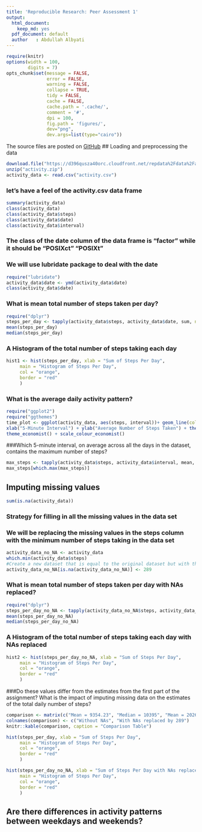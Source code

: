 ```yaml
---
title: 'Reproducible Research: Peer Assessment 1'
output:
  html_document:
    keep_md: yes
  pdf_document: default
  author   : Abdullah Albyati
---
```

```r
require(knitr)
options(width = 100, 
        digits = 7)
opts_chunk$set(message = FALSE, 
               error = FALSE, 
               warning = FALSE, 
               collapse = TRUE, 
               tidy = FALSE,
               cache = FALSE, 
               cache.path = '.cache/', 
               comment = '#',
               dpi = 100, 
               fig.path = 'figures/',
               dev="png", 
               dev.args=list(type="cairo"))
```
The source files are posted on [GitHub](https://github.com/pedrosan/DataScienceExamples/Human_Activity_1/)
## Loading and preprocessing the data
```r
download.file("https://d396qusza40orc.cloudfront.net/repdata%2Fdata%2Factivity.zip", "activity.zip" )
unzip("activity.zip")
activity_data <- read.csv("activity.csv")
```
### let's have a feel of the activity.csv data frame
```r
summary(activity_data)
class(activity_data)
class(activity_data$steps)
class(activity_data$date)
class(activity_data$interval)
```
### The class of the date column of the data frame is "factor" while it should be "POSIXct" "POSIXt"
### We will use lubridate package to deal with the date
```r
require("lubridate")
activity_data$date <- ymd(activity_data$date)
class(activity_data$date)
```

### What is mean total number of steps taken per day?
```r
require("dplyr")
steps_per_day <- tapply(activity_data$steps, activity_data$date, sum, na.rm = TRUE)
mean(steps_per_day)
median(steps_per_day)
```
### A Histogram of the total number of steps taking each day
```r
hist1 <- hist(steps_per_day, xlab = "Sum of Steps Per Day", 
     main = "Histogram of Steps Per Day", 
     col = "orange",
     border = "red"
     )
```

### What is the average daily activity pattern?
```r
require("ggplot2")
require("ggthemes")
time_plot <- ggplot(activity_data, aes(steps, interval))+ geom_line(color="darkblue", size=0.05) +
xlab("5-Minute Interval") + ylab("Average Number of Steps Taken") + theme_classic() +
theme_economist() + scale_colour_economist()
```
###Which 5-minute interval, on average across all the days in the dataset, contains the maximum number of steps?
```r
max_steps <- tapply(activity_data$steps, activity_data$interval, mean, na.rm = TRUE)
max_steps[which.max(max_steps)]
```

## Imputing missing values
```r
sum(is.na(activity_data))
```
### Strategy for filling in all the missing values in the data set
### We will be replacing the missing values in the steps column with the minimum number of steps taking in the data set
```r
activity_data_no_NA <- activity_data
which.min(activity_data$steps)
#Create a new dataset that is equal to the original dataset but with the missing data filled in.
activity_data_no_NA[is.na(activity_data_no_NA)] <- 289
```

### What is mean total number of steps taken per day with NAs replaced?
```r
require("dplyr")
steps_per_day_no_NA <- tapply(activity_data_no_NA$steps, activity_data_no_NA$date, sum)
mean(steps_per_day_no_NA)
median(steps_per_day_no_NA)
```
### A Histogram of the total number of steps taking each day with NAs replaced 
```r
hist2 <- hist(steps_per_day_no_NA, xlab = "Sum of Steps Per Day", 
     main = "Histogram of Steps Per Day", 
     col = "orange",
     border = "red"
     )
```

###Do these values differ from the estimates from the first part of the assignment? What is the impact of imputing missing data on the estimates of the total daily number of steps?
```r
comparison <- matrix(c("Mean = 9354.23", "Median = 10395", "Mean = 20269.9", "Median = 11458"), ncol = 2)
colnames(comparison) <- c("Without NAs", "With NAs replaced by 289")
knitr::kable(comparison, caption = "Comparison Table")
```

```r
hist(steps_per_day, xlab = "Sum of Steps Per Day", 
     main = "Histogram of Steps Per Day", 
     col = "orange",
     border = "red"
     )

hist(steps_per_day_no_NA, xlab = "Sum of Steps Per Day with NAs replaced by 289", 
     main = "Histogram of Steps Per Day", 
     col = "orange",
     border = "red"
     )
```


## Are there differences in activity patterns between weekdays and weekends?

